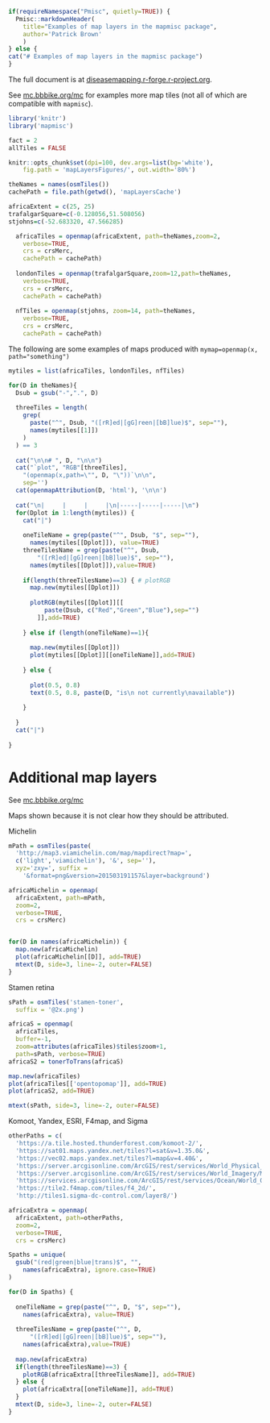 
```r
if(requireNamespace("Pmisc", quietly=TRUE)) {
  Pmisc::markdownHeader(
    title="Examples of map layers in the mapmisc package",    
    author='Patrick Brown'
    )
} else {
cat("# Examples of map layers in the mapmisc package")  
}
```

The full document is at
[diseasemapping.r-forge.r-project.org](http://diseasemapping.r-forge.r-project.org).

See [mc.bbbike.org/mc](http://mc.bbbike.org/mc/) for examples more map tiles 
(not all of which are compatible with `mapmisc`).


```r
library('knitr')
library('mapmisc')

fact = 2
allTiles = FALSE

knitr::opts_chunk$set(dpi=100, dev.args=list(bg='white'),
    fig.path = 'mapLayersFigures/', out.width='80%')

theNames = names(osmTiles())
cachePath = file.path(getwd(), 'mapLayersCache')

```

```r
africaExtent = c(25, 25)
trafalgarSquare=c(-0.128056,51.508056)
stjohns=c(-52.683320, 47.566285)
```


```r

  africaTiles = openmap(africaExtent, path=theNames,zoom=2,
    verbose=TRUE, 
    crs = crsMerc, 
    cachePath = cachePath)
  
  londonTiles = openmap(trafalgarSquare,zoom=12,path=theNames,
    verbose=TRUE, 
    crs = crsMerc, 
    cachePath = cachePath)
  
  nfTiles = openmap(stjohns, zoom=14, path=theNames,
    verbose=TRUE, 
    crs = crsMerc, 
    cachePath = cachePath)
```


The following are some examples of maps produced with `mymap=openmap(x, path="something")`


```r

mytiles = list(africaTiles, londonTiles, nfTiles)

for(D in theNames){
  Dsub = gsub("-",".", D)
  
  threeTiles = length(
    grep(
      paste("^", Dsub, "([rR]ed|[gG]reen|[bB]lue)$", sep=""), 
      names(mytiles[[1]])
    )
  ) == 3
  
  cat("\n\n# ", D, "\n\n")
  cat("`plot", "RGB"[threeTiles], 
    "(openmap(x,path=\"", D, "\"))`\n\n", 
    sep='')
  cat(openmapAttribution(D, 'html'), '\n\n')
  
  cat("\n|     |     |     |\n|-----|-----|-----|\n")
  for(Dplot in 1:length(mytiles)) {
    cat("|")
    
    oneTileName = grep(paste("^", Dsub, "$", sep=""), 
      names(mytiles[[Dplot]]), value=TRUE)
    threeTilesName = grep(paste("^", Dsub, 
        "([rR]ed|[gG]reen|[bB]lue)$", sep=""), 
      names(mytiles[[Dplot]]),value=TRUE)
    
    if(length(threeTilesName)==3) { # plotRGB
      map.new(mytiles[[Dplot]])
      
      plotRGB(mytiles[[Dplot]][[
          paste(Dsub, c("Red","Green","Blue"),sep="")
        ]],add=TRUE)
      
    } else if (length(oneTileName)==1){
      
      map.new(mytiles[[Dplot]])
      plot(mytiles[[Dplot]][[oneTileName]],add=TRUE)
      
    } else {
      
      plot(0.5, 0.8)
      text(0.5, 0.8, paste(D, "is\n not currently\navailable"))
      
    }
    
  }
  cat("|")
  
}

```

# Additional map layers

See [mc.bbbike.org/mc](http://mc.bbbike.org/mc/) 

Maps shown because it is not clear how they should be attributed.

Michelin
    
```r

mPath = osmTiles(paste(
  'http://map3.viamichelin.com/map/mapdirect?map=',
  c('light','viamichelin'), '&', sep=''),
  xyz='zxy=', suffix = 
    '&format=png&version=201503191157&layer=background')

africaMichelin = openmap(
  africaExtent, path=mPath,
  zoom=2,
  verbose=TRUE, 
  crs = crsMerc)


for(D in names(africaMichelin)) {
  map.new(africaMichelin)
  plot(africaMichelin[[D]], add=TRUE)
  mtext(D, side=3, line=-2, outer=FALSE)
}

```
Stamen retina

   
```r

sPath = osmTiles('stamen-toner', 
  suffix = '@2x.png')

africaS = openmap(
  africaTiles, 
  buffer=-1,
  zoom=attributes(africaTiles)$tiles$zoom+1,
  path=sPath, verbose=TRUE)
africaS2 = tonerToTrans(africaS)

map.new(africaTiles)
plot(africaTiles[['opentopomap']], add=TRUE)
plot(africaS2, add=TRUE)

mtext(sPath, side=3, line=-2, outer=FALSE)
```


Komoot, Yandex, ESRI, F4map, and Sigma

```r

otherPaths = c(
  'https://a.tile.hosted.thunderforest.com/komoot-2/',
  'https://sat01.maps.yandex.net/tiles?l=sat&v=1.35.0&',
  'https://vec02.maps.yandex.net/tiles?l=map&v=4.40&',
  'https://server.arcgisonline.com/ArcGIS/rest/services/World_Physical_Map/MapServer/tile/',
  'https://server.arcgisonline.com/ArcGIS/rest/services/World_Imagery/MapServer/tile/',
  'https://services.arcgisonline.com/ArcGIS/rest/services/Ocean/World_Ocean_Base/MapServer/tile/',
  'https://tile2.f4map.com/tiles/f4_2d/',
  'http://tiles1.sigma-dc-control.com/layer8/')

africaExtra = openmap(
  africaExtent, path=otherPaths,
  zoom=2,
  verbose=TRUE, 
  crs = crsMerc)

Spaths = unique(
  gsub("(red|green|blue|trans)$", "",
    names(africaExtra), ignore.case=TRUE)
)

for(D in Spaths) {
  
  oneTileName = grep(paste("^", D, "$", sep=""), 
    names(africaExtra), value=TRUE)
  
  threeTilesName = grep(paste("^", D, 
      "([rR]ed|[gG]reen|[bB]lue)$", sep=""), 
    names(africaExtra),value=TRUE)
  
  map.new(africaExtra)
  if(length(threeTilesName)==3) {
    plotRGB(africaExtra[[threeTilesName]], add=TRUE)
  } else {
    plot(africaExtra[[oneTileName]], add=TRUE)
  }
  mtext(D, side=3, line=-2, outer=FALSE)
}

``` 


